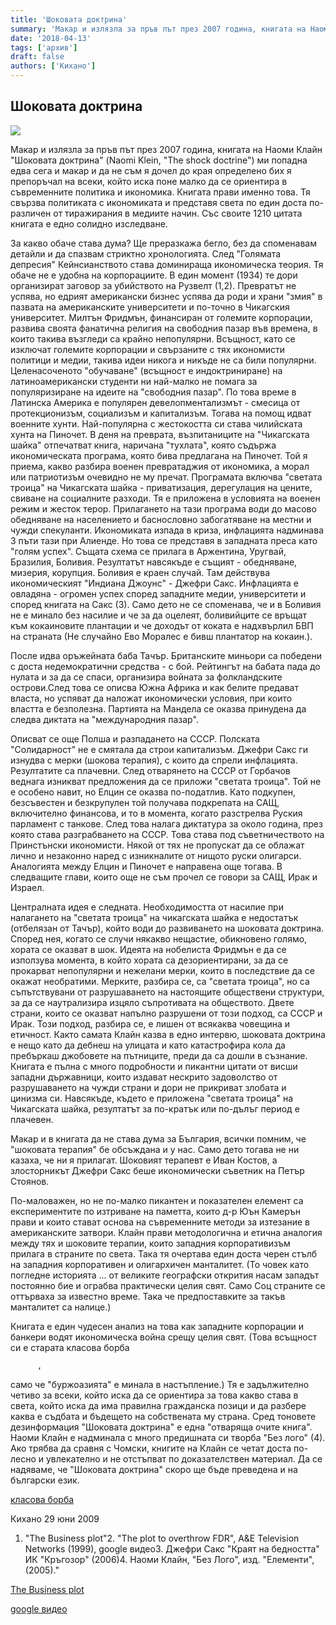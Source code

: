 ```yaml
---
title: 'Шоковата доктрина'
summary: 'Макар и излязла за пръв път през 2007 година, книгата на Наоми Клайн "Шоковата доктрина" (Naomi Klein, "The shock doctrine") ми попадна едва сега и...'
date: '2018-04-13'
tags: ['архив']
draft: false
authors: ['Кихано']
---
```


## Шоковата доктрина

![](/static/images/KleinSchock.PNG)

Макар и излязла за пръв път през 2007 година,
книгата на Наоми Клайн "Шоковата доктрина" (Naomi Klein, "The shock doctrine") ми попадна едва
сега и макар и да не съм я дочел до края определено бих я
препоръчал на всеки, който иска поне малко да се
ориентира в съвременните политика и икономика. Книгата прави
именно това. Тя свързва
политиката с икономиката и представя света по един доста по-различен от тиражирания в медиите начин. Със своите 1210 цитата книгата е едно солидно изследване.

За какво обаче става дума? Ще преразкажа бегло, без да
споменавам детайли и да спазвам стриктно хронологията. След "Голямата депресия"
Кейнсианството става доминираща икономическа теория. Тя обаче не е удобна на
корпорациите. В един момент (1934) те дори организират заговор за убийството на
Рузвелт (1,2). Превратът не успява, но едрият американски бизнес успява да
роди и храни "змия" в пазвата на американските университети и по-точно в
Чикагския университет. Милтън Фридмън, финансиран от големите корпорации,
развива своята фанатична религия на свободния пазар във времена, в които такива
възгледи са крайно непопулярни. Всъщност, като се изключат големите корпорации и
свързаните с тях икономисти политици и медии, такива идеи никога и никъде не са
били популярни. Целенасоченото "обучаване" (всъщност е индоктриниране) на
латиноамерикански студенти ни най-малко не помага за популяризиране на идеите на
"свободния пазар". По това време в Латинска Америка е популярен
девелопментализмът - смесица от протекционизъм, социализъм и капитализъм. Тогава
на помощ идват военните хунти. Най-популярна с жестокостта си става чилийската
хунта на Пиночет. В деня на преврата, възпитаниците на "Чикагската шайка"
отпечатват книга, наричана "тухлата", която съдържа икономическата програма,
която бива предлагана на Пиночет. Той я приема, какво разбира военен
превратаджия от икономика, а морал или патриотизъм очевидно не му пречат.
Програмата включва "светата троица" на Чикагската шайка - приватизация,
дерегулация на цените, свиване на социалните разходи. Тя е приложена в условията
на военен режим и жесток терор. Прилагането на тази програма води до масово
обедняване на населението и баснословно забогатяване на местни и чужди
спекуланти. Икономиката изпада в криза, инфлацията надминава 3 пъти тази при
Алиенде. Но това се представя в западната преса като "голям успех". Същата схема
се прилага в Аржентина, Уругвай, Бразилия, Боливия. Резултатът навсякъде е същият - обедняване, мизерия,
корупция. Боливия е краен случай. Там действува икономическият "Индиана Джоунс" - Джефри Сакс. Инфлацията
е овладяна - огромен успех според западните медии, университети и според книгата на Сакс
(3). Само дето не се споменава, че и в
Боливия не е минало без насилие и че
за да оцелеят, боливийците
се връщат към кокаиновите плантации и че доходът от коката е надхвърлил БВП на страната (Не случайно Ево Моралес е бивш плантатор на кокаин.).

После идва оръжейната баба Тачър. Британските
миньори са победени с доста недемократични средства - с бой. Рейтингът на бабата пада
до нулата и за да се спаси, организира войната
за фолкландските острови.След това се описва Южна Африка
и как белите предават
власта, но успяват да наложат икономически условия, при които властта е безполезна. Партията на Мандела се оказва принудена да следва диктата на "международния пазар".

Описват се още Полша и разпадането на СССР. Полската "Солидарност" не е смятала да строи капитализъм. Джефри Сакс ги
изнудва с мерки (шокова терапия), с които да спрели инфлацията.
Резултатите са плачевни. След отварянето на СССР от Горбачов веднага изникват
предложения да се приложи "светата троица". Той не е особено навит, но Елцин
се оказва по-податлив. Като подкупен, безсъвестен и безкрупулен той получава подкрепата на САЩ, включително
финансова, и то в момента, когато разстрелва Руския парламент с танкове. След това налага
диктатура за около година, през която става разграбването на СССР. Това става под съветничеството
на Принстънски икономисти. Някой от тях не пропускат да
се облажат лично и незаконно наред с изникналите
от нищото руски олигарси.
Аналогията между Елцин и Пиночет е направена още тогава. В следващите глави, които още не съм прочел се говори за САЩ, Ирак и Израел.

Централната идея е следната. Необходимостта от насилие
при налагането на "светата троица" на чикагската шайка е недостатък (отбелязан
от Тачър), който води до развиването на шоковата доктрина. Според нея, когато се
случи някакво нещастие, обикновено голямо, хората се оказват в шок. Идеята на
нобелиста Фридмън е да се използува момента, в който хората са дезориентирани,
за да се прокарват непопулярни и нежелани мерки, които в последствие да се окажат необратими. Мерките, разбира се, са "светата
троица", но са съпътствувани от разрушаването на настоящите обществени структури,
за да се наутрализира изцяло съпротивата на обществото. Двете страни, които
се оказват напълно разрушени от този подход, са СССР и Ирак. Този подход,
разбира се, е лишен от всякаква човещина и етичност. Както самата Клайн казва в
едно интервю, шоковата доктрина е нещо като да дебнеш на улицата и като катастрофира
кола да пребъркаш джобовете на пътниците, преди да са дошли в съзнание. Книгата е
пълна с много подробности и пикантни цитати от висши
западни държавници, които издават нескрито задоволство от разрушаването
на чужди страни и
дори не прикриват злобата и цинизма си. Навсякъде, където е приложена "светата троица" на Чикагската шайка, резултатът за по-кратък или по-дълъг период е плачевен.

Макар и в книгата да не става дума за
България, всички помним, че "шоковата терапия" бе обсъждана
и у нас. Само
дето тогава не ни казаха, че ни я прилагат. Шоковият терапевт е Иван Костов, а злосторникът Джефри Сакс беше икономически съветник на Петър Стоянов.

По-маловажен, но не по-малко пикантен и показателен елемент са експериментите по
изтриване на паметта, които д-р Юън Камерън прави и които стават основа на съвременните
методи за изтезание в американските затвори. Клайн прави методологична и етична аналогия между тях
и шоковите терапии, които западния корпоративизъм прилага в страните по света. Така тя очертава
един доста черен стълб на западния корпоративен и олигархичен
манталитет. (То човек като погледне историята ... от
великите географски открития насам
западът постоянно бие и ограбва практически целия свят. Само Соц страните се оттърваха за известно време. Така че предпоставките за такъв манталитет са налице.)

Книгата е един чудесен анализ на това как западните
корпорации и банкери водят икономическа война срещу целия свят. (Това всъщност
си е старата класова борба

          ,

само че "буржоазията" е минала в настъпление.) Тя е задължително четиво за всеки,
който иска да се ориентира за това какво става в света, който иска да
има правилна гражданска позици и да разбере каква е съдбата и бъдещето на собствената
му страна. Сред тоновете дезинформация "Шоковата доктрина" е една "отваряща очите книга". Наоми Клайн
е надминала с много предишната си творба "Без лого"
(4). Ако трябва да сравня с Чомски, книгите
на Клайн се четат
доста по-лесно и увлекателно и не отстъпват по доказателствен материал. Да се надяваме, че "Шоковата доктрина" скоро ще бъде преведена и на български език.

[класова борба](klasovab.html)

Кихано 29 юни 2009

1. "The Business
   plot"2. "The plot to overthrow FDR", А&E Television Networks
   (1999), google видео3. Джeфри Сaкс "Крaят нa бeднoсттa" ИК
   "Кръгозор" (2006)4. Наоми Клайн, "Без
   Лого", изд. "Елементи", (2005)."

[The Business
plot](http://en.wikipedia.org/wiki/Business_plot)

[google видео](http://video.google.com/videoplay?docid=628728631767818729)
